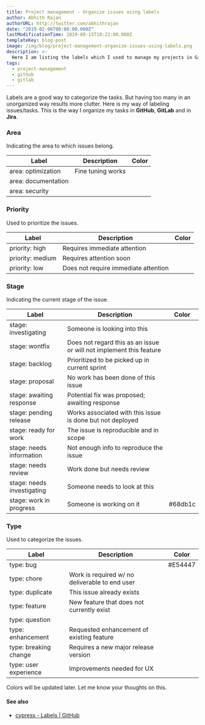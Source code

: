 ```yaml
---
title: Project management - Organize issues using labels
author: Abhith Rajan
authorURL: http://twitter.com/abhithrajan
date: "2019-02-06T00:00:00.000Z"
lastModificationTime: 2019-09-15T10:22:00.000Z
templateKey: blog-post
image: /img/blog/project-management-organize-issues-using-labels.png
description: >-
  Here I am listing the labels which I used to manage my projects in Gitlab and GitHub.
tags:
  - project-management
  - github
  - gitlab
---
```


Labels are a good way to categorize the tasks. But having too many in an unorganized way results more clutter.
Here is my way of labeling issues/tasks. This is the way I organize my tasks in **GitHub**, **GitLab** and in **Jira**.

### Area

Indicating the area to which issues belong.

| Label               | Description       | Color |
| ------------------- | ----------------- | ----- |
| area: optimization  | Fine tuning works |       |
| area: documentation |                   |       |
| area: security      |                   |       |

### Priority

Used to prioritize the issues.

| Label            | Description                          | Color |
| ---------------- | ------------------------------------ | ----- |
| priority: high   | Requires immediate attention         |       |
| priority: medium | Requires attention soon              |       |
| priority: low    | Does not require immediate attention |       |

### Stage

Indicating the current stage of the issue.

| Label                      | Description                                                         | Color   |
| -------------------------- | ------------------------------------------------------------------- | ------- |
| stage: investigating       | Someone is looking into this                                        |         |
| stage: wontfix             | Does not regard this as an issue or will not implement this feature |         |
| stage: backlog             | Prioritized to be picked up in current sprint                       |         |
| stage: proposal            | No work has been done of this issue                                 |         |
| stage: awaiting response   | Potential fix was proposed; awaiting response                       |         |
| stage: pending release     | Works associated with this issue is done but not deployed           |         |
| stage: ready for work      | The issue is reproducible and in scope                              |         |
| stage: needs information   | Not enough info to reproduce the issue                              |         |
| stage: needs review        | Work done but needs review                                          |         |
| stage: needs investigating | Someone needs to look at this                                       |         |
| stage: work in progress    | Someone is working on it                                            | #68db1c |

### Type

Used to categorize the issues.

| Label                 | Description                                    | Color   |
| --------------------- | ---------------------------------------------- | ------- |
| type: bug             |                                                | #E54447 |
| type: chore           | Work is required w/ no deliverable to end user |         |
| type: duplicate       | This issue already exists                      |         |
| type: feature         | New feature that does not currently exist      |         |
| type: question        |                                                |         |
| type: enhancement     | Requested enhancement of existing feature      |         |
| type: breaking change | Requires a new major release version           |         |
| type: user experience | Improvements needed for UX                     |         |

Colors will be updated later. Let me know your thoughts on this.

#### See also

- [cypress - Labels | GitHub](https://github.com/cypress-io/cypress/labels)
